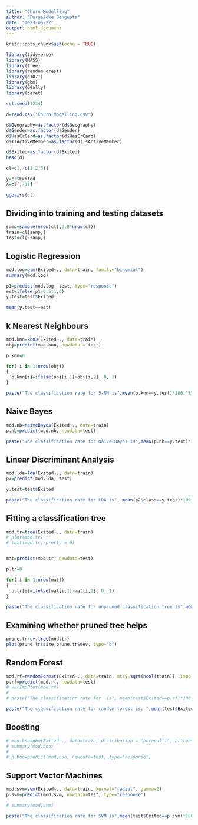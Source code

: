 ---
title: "Churn Modelling"
author: "Purnaloke Sengupta"
date: "2023-06-22"
output: html_document
---

```{r setup, include=FALSE}
knitr::opts_chunk$set(echo = TRUE)
```

```{r message=FALSE, warning=FALSE}
library(tidyverse)
library(MASS)
library(tree)
library(randomForest)
library(e1071)
library(gbm)
library(GGally)
library(caret)
```

```{r}
set.seed(1234)
```


```{r}
d=read.csv("Churn_Modelling.csv")

d$Geography=as.factor(d$Geography)
d$Gender=as.factor(d$Gender)
d$HasCrCard=as.factor(d$HasCrCard)
d$IsActiveMember=as.factor(d$IsActiveMember)

d$Exited=as.factor(d$Exited)
head(d)
```

```{r}
cl=d[,-c(1,2,3)]

y=cl$Exited
X=cl[,-11]
```

```{r}
ggpairs(cl)
```

## Dividing into training and testing datasets

```{r}
samp=sample(nrow(cl),0.8*nrow(cl))
train=cl[samp,]
test=cl[-samp,]
```

## Logistic Regression

```{r}
mod.log=glm(Exited~., data=train, family="binomial")
summary(mod.log)
```

```{r}
p1=predict(mod.log, test, type="response")
est=ifelse(p1>0.5,1,0)
y.test=test$Exited

mean(y.test==est)
```

## k Nearest Neighbours

```{r}
mod.knn=knn3(Exited~., data=train)
obj=predict(mod.knn, newdata = test)

p.knn=0

for( i in 1:nrow(obj))
{
  p.knn[i]=ifelse(obj[i,1]>obj[i,2], 0, 1)
}

paste("The classification rate for 5-NN is",mean(p.knn==y.test)*100,"%")    
```

## Naive Bayes

```{r}
mod.nb=naiveBayes(Exited~., data=train)
p.nb=predict(mod.nb, newdata=test)

paste("The classification rate for Naive Bayes is",mean(p.nb==y.test)*100,"%")   
```


## Linear Discriminant Analysis

```{r}
mod.lda=lda(Exited~., data=train)
p2=predict(mod.lda, test)

y.test=test$Exited

paste("The classification rate for LDA is", mean(p2$class==y.test)*100,"%")  
```

## Fitting a classification tree

```{r warning=FALSE}
mod.tr=tree(Exited~., data=train)
# plot(mod.tr)
# text(mod.tr, pretty = 0)


mat=predict(mod.tr, newdata=test)

p.tr=0

for( i in 1:nrow(mat))
{
  p.tr[i]=ifelse(mat[i,1]>mat[i,2], 0, 1)
}

paste("The classification rate for unpruned classification tree is",mean(test$Exited==p.tr)*100,"%")    
```


## Examining whether pruned tree helps

```{r warning=FALSE}
prune.tr=cv.tree(mod.tr)
plot(prune.tr$size,prune.tr$dev, type="b")
```

## Random Forest

```{r}
mod.rf=randomForest(Exited~., data=train, mtry=sqrt(ncol(train)) ,importance=T)
p.rf=predict(mod.rf, newdata=test)
# varImpPlot(mod.rf)
# 
# paste("The classification rate for  is", mean(test$Exited==p.rf)*100 ,"%")

paste("The classification rate for random forest is: ",mean(test$Exited==p.rf)*100, "%")
```

## Boosting

```{r message=FALSE}
# mod.boo=gbm(Exited~., data=train, distribution = "bernoulli", n.trees = 1000)
# summary(mod.boo)
# 
# p.boo=predict(mod.boo, newdata=test, type="response")

```


## Support Vector Machines

```{r}
mod.svm=svm(Exited~., data=train, kernel="radial", gamma=2)
p.svm=predict(mod.svm, newdata=test, type="response")

# summary(mod.svm)

paste("The classification rate for SVM is",mean(test$Exited==p.svm)*100,"%")      
```










